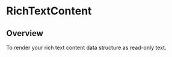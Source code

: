 
<Meta of={RichTextContentStories} />

# RichTextContent

<ResourceLinks
  sourceCode="https://github.com/cultureamp/kaizen-design-system/tree/main/packages/components/src/RichTextEditor/RichTextContent"
  className="!mb-8"
/>

<KAIOInstallation exportNames="RichTextContent" />

## Overview

To render your rich text content data structure as read-only text.

<Canvas of={RichTextContentStories.Playground} />
<Controls of={RichTextContentStories.Playground} />
